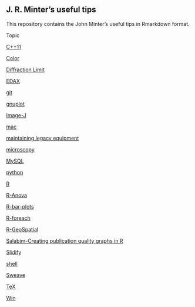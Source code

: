 ## J. R. Minter's useful tips 

This repository contains the John Minter's useful tips in Rmarkdown
format.

Topic

[C++11](./C++11/C++11-Tips.html)

[Color](./color/color.html)

[Diffraction Limit](./DiffractionLimit/DiffractionLimit.html)

[EDAX](./EDAX/EDAX.html)

[git](./git/git-tips.html)

[gnuplot](./gnuplot/gnuplot.html)

[Image-J](./ImageJ/ImageJ.html)

[mac](./mac/mac.html)

[maintaining legacy equipment](./legacy/Legacy.html)

[microscopy](./micro/micro.html)

[MySQL](./mysql/mysql.html)

[python](./python/python.html)

[R](./R/R-tips.html)

[R-Anova](./R-Anova/R-Anova.html)

[R-bar-plots](./R-bar-plots/R-bar-plots.html)

[R-foreach](./R-Anova/R-foreach.html)

[R-GeoSpatial](./R-GeoSpatial/R-GeoSpatial.html)

[Salabim-Creating publication quality graphs in R](./Salabim/Salabim-graphics.html)

[Slidify](./Slidify/Slidify.html)

[shell](./shell/shell-tips.html)

[Sweave](./Sweave/Sweave.html)

[TeX](./tex/tex-tips.html)

[Win](./win/win.html)






 
